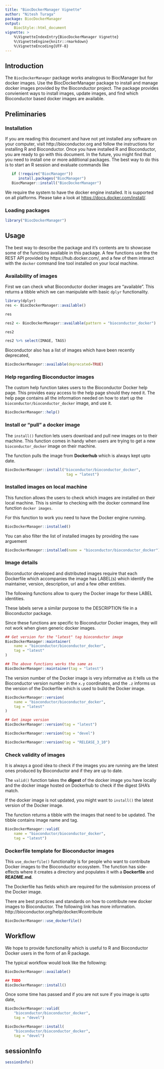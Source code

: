 ```yaml
---
title: "BiocDockerManager Vignette"
author: "Nitesh Turaga"
package: BiocDockerManager
output: 
    BiocStyle::html_document
vignette: >
    %\VignetteIndexEntry{BiocDockerManager Vignette}
    %\VignetteEngine{knitr::rmarkdown}
    %\VignetteEncoding{UTF-8}  
---
```


## Introduction

The `BiocDockerManager` package works analogous to BiocManager but for
docker images. Use the BiocDockerManager package to install and manage
docker images provided by the Bioconductor project. The package
provides convienient ways to install images, update images, and find
which Bioconductor based docker images are available.

## Preliminaries 

### Installation

If you are reading this document and have not yet installed any
software on your computer, visit http://bioconductor.org and follow
the instructions for installing R and Bioconductor. Once you have
installed R and Bioconductor, you are ready to go with this document.
In the future, you might find that you need to install one or more
additional packages. The best way to do this is to start an R session
and evaluate commands like

```r
   if (!require("BiocManager"))
      install.packages("BiocManager")
   BiocManager::install("BiocDockerManager")
```

We require the system to have the docker engine installed. It is
supported on all platforms. Please take a look at
[https://docs.docker.com/install/](https://docs.docker.com/install/).

### Loading packages

```r
library("BiocDockerManager")
```

## Usage

The best way to describe the package and it's contents are to showcase
some of the functions available in this package. A few functions use
the the REST API provided by https://hub.docker.com/, and a few of
them interact with the `docker` command line tool installed on your
local machine.

### Availability of images

First we can check what Bioconductor docker images are
"available". This returns a tibble which we can manipulate with basic
`dplyr` functionality.

```r
library(dplyr)
res <- BiocDockerManager::available()

res

res2 <- BiocDockerManager::available(pattern = "bioconductor_docker")

res2

res2 %>% select(IMAGE, TAGS)
```

Bioconductor also has a list of images which have been recently
deprecated,

```r
BiocDockerManager::available(deprecated=TRUE)
```

### Help regarding Bioconductor images

The custom help function takes users to the Bioconductor Docker help
page. This provides easy access to the help page should they need
it. The help page contains all the information needed on how to start
up the `bioconductor/bioconductor_docker` image, and use it.

```r
BiocDockerManager::help()
```

### Install or "pull" a docker image

The `install()` function lets users download and pull new images on to
their machine. This function comes in handy when users are trying to
get a new `bioconductor_docker` image on their machine.

The function pulls the image from **Dockerhub** which is always kept
upto date.

```r
BiocDockerManager::install("bioconductor/bioconductor_docker", 
                            tag = "latest")
```

### Installed images on local machine

This function allows the users to check which images are installed on
their local machine. This is similar to checking with the docker
command line function `docker images`.

For this function to work you need to have the Docker engine running.

```r
BiocDockerManager::installed()
```

You can also filter the list of installed images by providing the 
`name` arguement

```r
BiocDockerManager::installed(name = "bioconductor/bioconductor_docker")
```

### Image details 

Bioconductor developed and distributed images require that each
Dockerfile which accompanies the image has LABEL(s) which identify
the maintainer, version, description, url and a few other entities. 

The following functions allow to query the Docker image for these 
LABEL identities.

These labels serve a similar purpose to the DESCRIPTION file in a 
Bioconductor package.

Since these functions are specific to Bioconductor Docker images,
they will not work when given generic docker images.

```r
## Get version for the "latest" tag bioconductor image
BiocDockerManager::maintainer(
    name = "bioconductor/bioconductor_docker",
    tag = "latest"
)

## The above functions works the same as
BiocDockerManager::maintainer(tag = "latest")
```

The version number of the Docker image is very informative as it tells 
us the Bioconductor version number in the `x.y` coordinates, and the `.z`
informs us the version of the Dockerfile which is used to build the
Docker image.

```r
BiocDockerManager::version(
    name = "bioconductor/bioconductor_docker",
    tag = "latest"
)

## Get image version
BiocDockerManager::version(tag = "latest")

BiocDockerManager::version(tag = "devel")

BiocDockerManager::version(tag = "RELEASE_3_10")
```

### Check validity of images

It is always a good idea to check if the images you are running are 
the latest ones produced by Bioconductor and if they are up to date.

The `valid()` function takes the **digest** of the docker image you 
have locally and the docker image hosted on Dockerhub to check if the 
digest SHA's match. 

If the docker image is not updated, you might want to `install()` the 
latest version of the Docker image. 

The function returns a tibble with the images that need to be updated.
The tibble contains image name and tag.

```r
BiocDockerManager::valid(
    name = "bioconductor/bioconductor_docker",
    tag = "latest")
```

### Dockerfile template for Bioconductor images

This `use_dockerfile()` functionality is for people who want to
contribute Docker images to the Bioconductor ecosystem. The function
has side-effects where it creates a directory and populates it with a
**Dockerfile** and **README.md**.

The Dockerfile has fields which are required for the submission process
of the Docker image. 

There are best practices and standards on how to contribute new docker
images to Bioconductor. The following link has more information.
http://bioconductor.org/help/docker/#contribute

```r
BiocDockerManager::use_dockerfile()
```

## Workflow

We hope to provide functionality which is useful to R and Bioconductor
Docker users in the form of an R package.

The typical workflow would look like the following:

```r

BiocDockerManager::available()

## TODO
BiocDockerManager::install()
```

Once some time has passed and if you are not sure if you image is upto
date,

```r
BiocDockerManager::valid(
    "bioconductor/bioconductor_docker",
    tag = "devel")

BiocDockerManager::install(
    "bioconductor/bioconductor_docker",
    tag = "devel")
```


## sessionInfo

```r
sessionInfo()
```


